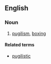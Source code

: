 ==English==

===Noun===
{{en-noun|-}}

# [[pugilism]], [[boxing]]

====Related terms====
* [[pugilistic]]